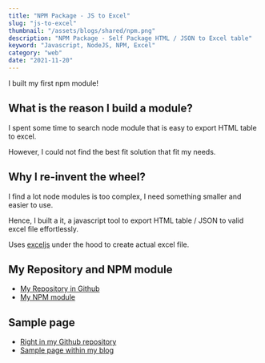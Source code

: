 ```yaml
---
title: "NPM Package - JS to Excel"
slug: "js-to-excel"
thumbnail: "/assets/blogs/shared/npm.png"
description: "NPM Package - Self Package HTML / JSON to Excel table"
keyword: "Javascript, NodeJS, NPM, Excel"
category: "web"
date: "2021-11-20"
---
```


I built my first npm module!

## What is the reason I build a module?

I spent some time to search node module that is easy to export HTML table to excel.

However, I could not find the best fit solution that fit my needs.

## Why I re-invent the wheel?

I find a lot node modules is too complex, I need something smaller and easier to use.

Hence, I built a it, a javascript tool to export HTML table / JSON to valid excel file effortlessly. 

Uses [exceljs](https://github.com/exceljs/exceljs) under the hood to create actual excel file.

## My Repository and NPM module

- [My Repository in Github](https://github.com/hawjeh/js-to-excel)
- [My NPM module](https://www.npmjs.com/package/@hawjeh/js-to-excel)

## Sample page

- [Right in my Github repository](https://github.com/hawjeh/js-to-excel/blob/main/src/test/index.html)
- [Sample page within my blog](/js-to-excel)

